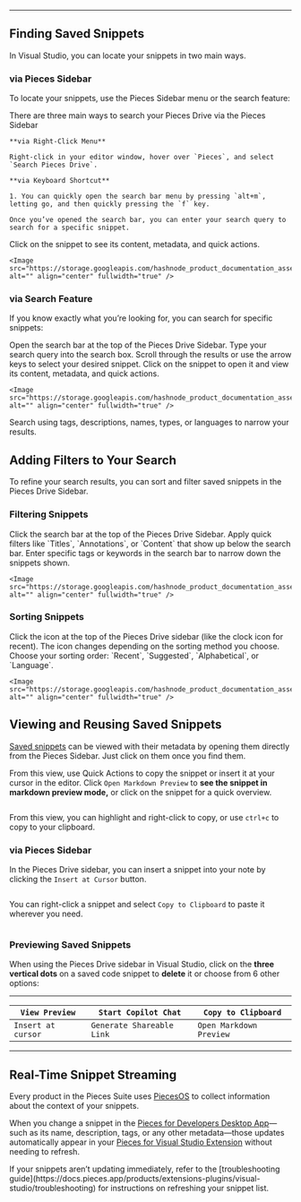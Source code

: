 ***

## Finding Saved Snippets

In Visual Studio, you can locate your snippets in two main ways.

### via Pieces Sidebar

To locate your snippets, use the Pieces Sidebar menu or the search feature:

<Steps>
  <Step title="Open the Pieces Drive">
    There are three main ways to search your Pieces Drive via the Pieces Sidebar

    **via Right-Click Menu**

    Right-click in your editor window, hover over `Pieces`, and select `Search Pieces Drive`.

    **via Keyboard Shortcut**

    1. You can quickly open the search bar menu by pressing `alt+m`, letting go, and then quickly pressing the `f` key.

    Once you’ve opened the search bar, you can enter your search query to search for a specific snippet.
  </Step>

  <Step title="Open a Snippet">
    Click on the snippet to see its content, metadata, and quick actions.

    <Image src="https://storage.googleapis.com/hashnode_product_documentation_assets/visual_studio_extension_assets/using_snippets/saving_snippets/opening_snippet_markdown.gif" alt="" align="center" fullwidth="true" />
  </Step>
</Steps>

### via Search Feature

If you know exactly what you’re looking for, you can search for specific snippets:

<Steps>
  <Step title="Click the Search Bar">
    Open the search bar at the top of the Pieces Drive Sidebar.
  </Step>

  <Step title="Enter Your Search Query">
    Type your search query into the search box.
  </Step>

  <Step title="Navigate the Results">
    Scroll through the results or use the arrow keys to select your desired snippet.
  </Step>

  <Step title="Open the Snippet">
    Click on the snippet to open it and view its content, metadata, and quick actions.

    <Image src="https://storage.googleapis.com/hashnode_product_documentation_assets/visual_studio_extension_assets/using_snippets/saving_snippets/searching_snippets.gif" alt="" align="center" fullwidth="true" />
  </Step>
</Steps>

<Callout type="tip">
  Search using tags, descriptions, names, types, or languages to narrow your results.
</Callout>

## Adding Filters to Your Search

To refine your search results, you can sort and filter saved snippets in the Pieces Drive Sidebar.

### Filtering Snippets

<Steps>
  <Step title="Click on the Search Bar">
    Click the search bar at the top of the Pieces Drive Sidebar.
  </Step>

  <Step title="Use Quick Filters">
    Apply quick filters like `Titles`, `Annotations`, or `Content` that show up below the search bar.
  </Step>

  <Step title="Filter by Tags or Keywords">
    Enter specific tags or keywords in the search bar to narrow down the snippets shown.

    <Image src="https://storage.googleapis.com/hashnode_product_documentation_assets/visual_studio_extension_assets/using_snippets/saving_snippets/filtering_snippets.gif" alt="" align="center" fullwidth="true" />
  </Step>
</Steps>

### Sorting Snippets

<Steps>
  <Step title="Click the Sorting Icon">
    Click the icon at the top of the Pieces Drive sidebar (like the clock icon for recent). The icon changes depending on the sorting method you choose.
  </Step>

  <Step title="Choose Sorting Order">
    Choose your sorting order: `Recent`, `Suggested`, `Alphabetical`, or `Language`.

    <Image src="https://storage.googleapis.com/hashnode_product_documentation_assets/visual_studio_extension_assets/using_snippets/saving_snippets/sorting_snippets.gif" alt="" align="center" fullwidth="true" />
  </Step>
</Steps>

## Viewing and Reusing Saved Snippets

[Saved snippets](https://docs.pieces.app/products/extensions-plugins/visual-studio/drive/save-snippets) can be viewed with their metadata by opening them directly from the Pieces Sidebar. Just click on them once you find them.

From this view, use Quick Actions to copy the snippet or insert it at your cursor in the editor. Click `Open Markdown Preview` to **see the snippet in markdown preview mode,** or click on the snippet for a quick overview.

<Image src="https://storage.googleapis.com/hashnode_product_documentation_assets/visual_studio_extension_assets/using_snippets/using_snippets_MAIN/opened_markdown_snippet.png" alt="" align="center" fullwidth="true" />

From this view, you can highlight and right-click to copy, or use `ctrl+c` to copy to your clipboard.

### via Pieces Sidebar

In the Pieces Drive sidebar, you can insert a snippet into your note by clicking the `Insert at Cursor` button.

<Image src="https://storage.googleapis.com/hashnode_product_documentation_assets/visual_studio_extension_assets/using_snippets/saving_snippets/inserting_snippet_via_drive.gif" alt="" align="center" fullwidth="true" />

You can right-click a snippet and select `Copy to Clipboard` to paste it wherever you need.

<Image src="https://storage.googleapis.com/hashnode_product_documentation_assets/visual_studio_extension_assets/using_snippets/search_resuse/hovering_over_copy_to_clipboard.png" alt="" align="center" fullwidth="true" />

### Previewing Saved Snippets

When using the Pieces Drive sidebar in Visual Studio, click on the **three vertical dots** on a saved code snippet to **delete** it or choose from 6 other options:

***

| `View Preview`     | `Start Copilot Chat`      | `Copy to Clipboard`     |
| ------------------ | ------------------------- | ----------------------- |
| `Insert at cursor` | `Generate Shareable Link` | `Open Markdown Preview` |

***

## Real-Time Snippet Streaming

Every product in the Pieces Suite uses [PiecesOS](https://docs.pieces.app/products/core-dependencies/pieces-os) to collect information about the context of your snippets.

When you change a snippet in the [Pieces for Developers Desktop App](https://docs.pieces.app/products/desktop)—such as its name, description, tags, or any other metadata—those updates automatically appear in your [Pieces for Visual Studio Extension](https://marketplace.visualstudio.com/items?itemName=MeshIntelligentTechnologiesInc.PiecesVisualStudio) without needing to refresh.

<Callout type="info">
  If your snippets aren’t updating immediately, refer to the [troubleshooting guide](https://docs.pieces.app/products/extensions-plugins/visual-studio/troubleshooting) for instructions on refreshing your snippet list.
</Callout>
